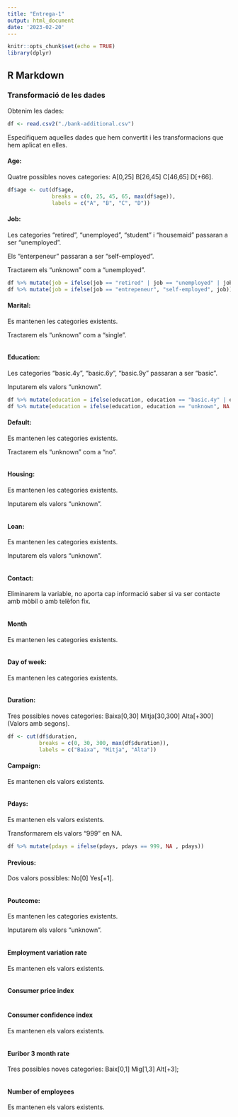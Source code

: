 ```yaml
---
title: "Entrega-1"
output: html_document
date: '2023-02-20'
---
```


```r
knitr::opts_chunk$set(echo = TRUE)
library(dplyr)
```

## R Markdown

### Transformació de les dades

Obtenim les dades:

```r

df <- read.csv2("./bank-additional.csv")
```

Especifiquem aquelles dades que hem convertit i les transformacions que hem aplicat en elles.

#### Age:

Quatre possibles noves categories: A[0,25] B[26,45] C[46,65] D[+66].

```r
df$age <- cut(df$age, 
              breaks = c(0, 25, 45, 65, max(df$age)),
              labels = c("A", "B", "C", "D"))
```

#### Job:

Les categories "retired", "unemployed", "student" i "housemaid" passaran a ser "unemployed".

Els "enterpeneur" passaran a ser "self-employed".

Tractarem els "unknown" com a "unemployed".

```r
df %>% mutate(job = ifelse(job == "retired" | job == "unemployed" | job == "student" | job == "housemaid", "unemployed", job))
df %>% mutate(job = ifelse(job == "entrepeneur", "self-employed", job))
```

#### Marital:

Es mantenen les categories existents.

Tractarem els "unknown" com a "single".

```r

```

#### Education:

Les categories "basic.4y", "basic.6y", "basic.9y" passaran a ser "basic".

Inputarem els valors "unknown".

```r
df %>% mutate(education = ifelse(education, education == "basic.4y" | education == "basic.6y" | education == "basic.9y", "basic", education))
df %>% mutate(education = ifelse(education, education == "unknown", NA , education))
```

#### Default:

Es mantenen les categories existents.

Tractarem els "unknown" com a "no".

```r

```

#### Housing:

Es mantenen les categories existents.

Inputarem els valors "unknown".

```r

```

#### Loan:

Es mantenen les categories existents.

Inputarem els valors "unknown".

```r

```

#### Contact:

Eliminarem la variable, no aporta cap informació saber si va ser contacte amb mòbil o amb telèfon fix.

```r

```

#### Month

Es mantenen les categories existents.

```r

```

#### Day of week:

Es mantenen les categories existents.

```r

```

#### Duration:

Tres possibles noves categories: Baixa[0,30] Mitja[30,300] Alta[+300] (Valors amb segons).

```r
df <- cut(df$duration,
          breaks = c(0, 30, 300, max(df$duration)),
          labels = c("Baixa", "Mitja", "Alta"))
```

#### Campaign:

Es mantenen els valors existents.

```r

```

#### Pdays:

Es mantenen els valors existents.

Transformarem els valors "999" en NA.

```r
df %>% mutate(pdays = ifelse(pdays, pdays == 999, NA , pdays))
```

#### Previous:

Dos valors possibles: No[0] Yes[+1].

```r

```

#### Poutcome:

Es mantenen les categories existents.

Inputarem els valors "unknown".

```r

```

#### Employment variation rate

Es mantenen els valors existents.

```r

```

#### Consumer price index

```r

```

#### Consumer confidence index

Es mantenen els valors existents.

```r

```

#### Euribor 3 month rate

Tres possibles noves categories: Baix[0,1] Mig[1,3] Alt[+3];

```r

```

#### Number of employees

Es mantenen els valors existents.

```r

```
